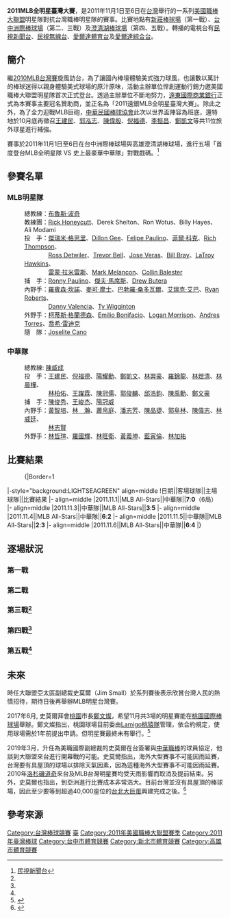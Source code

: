 '''2011MLB全明星臺灣大賽'''，是2011年11月1日至6日在[[台灣|台灣]]舉行的一系列[[美國職棒大聯盟|美國職棒大聯盟]]明星隊對抗台灣職棒明星隊的賽事。比賽地點有[[新莊棒球場|新莊棒球場]]（第一戰）、[[台中洲際棒球場|台中洲際棒球場]]（第二、三戰）及[[澄清湖棒球場|澄清湖棒球場]]（第四、五戰）。轉播的電視台有[[民視新聞台|民視新聞台]]、[[民視無線台|民視無線台]]、[[愛爾達電視|愛爾達體育台]]及[[愛爾達電視|愛爾達綜合台]]。

==簡介==
繼[[2010MLB台灣賽|2010MLB台灣賽]]旋風訪台，為了讓國內棒壇體驗美式強力球風，也讓數以萬計的棒球迷得以親身體驗美式球場的原汁原味，活動主辦單位悍創運動行銷力邀美國職棒大聯盟明星隊首次正式登台。透過主辦單位不斷地努力，[[遠東國際商業銀行|遠東國際商業銀行]]正式為本賽事主要冠名贊助商，並正名為「2011遠銀MLB全明星臺灣大賽」。除此之外，為了全力迎戰MLB巨砲，[[中華民國棒球協會|中華民國棒球協會]]此次以世界盃陣容為班底，還特地於10月底再徵召[[王建民_(棒球選手)|王建民]]、[[郭泓志|郭泓志]]、[[陳偉殷|陳偉殷]]、[[倪福德|倪福德]]、[[李振昌|李振昌]]、[[鄭凱文_(棒球運動員)|鄭凱文]]等共11位旅外球星進行補強。

賽事於2011年11月1日至6日在台中洲際棒球場與高雄澄清湖棒球場，進行五場「首度登台MLB全明星隊 VS 史上最豪華中華隊」對戰戲碼。<ref name="民視新聞台">[http://news.ftv.com.tw/NewsContent.aspx?sno=2011A15A03M1&ntype=class 民視新聞台]</ref>

==參賽名單==
===MLB明星隊===
:總教練：[[布魯斯·波奇|布魯斯·波奇]]
:教練團：[[Rick_Honeycutt|Rick Honeycutt]]、Derek Shelton、Ron Wotus、Billy Hayes、Ali Modami
:投　手：[[傑瑞米·格思里|傑瑞米·格思里]]、[[Dillon_Gee|Dillon Gee]]、[[Felipe_Paulino|Felipe Paulino]]、[[菲爾·科克|菲爾·科克]]、[[Rich_Thompson|Rich Thompson]]、
:　　　　[[Ross_Detwiler|Ross Detwiler]]、[[Trevor_Bell|Trevor Bell]]、[[Jose_Veras|Jose Veras]]、[[Bill_Bray|Bill Bray]]、[[LaTroy_Hawkins|LaTroy Hawkins]]、
:　　　　[[雷蒙·拉米雷斯_(1981年)|雷蒙·拉米雷斯]]、[[Mark_Melancon|Mark Melancon]]、[[Collin_Balester|Collin Balester]]
:捕　手：[[Ronny_Paulino|Ronny Paulino]]、[[傑夫·馬席斯|傑夫·馬席斯]]、[[Drew_Butera|Drew Butera]]
:內野手：[[羅賓森·坎諾|羅賓森·坎諾]]、[[麥可·摩士|麥可·摩士]]、[[巴勃羅·桑多瓦爾|巴勃羅·桑多瓦爾]]、[[艾瑞克·艾巴|艾瑞克·艾巴]]、[[Ryan_Roberts|Ryan Roberts]]、
:　　　　[[Danny_Valencia|Danny Valencia]]、[[Ty_Wigginton|Ty Wigginton]]
:外野手：[[柯蒂斯·格蘭德森|柯蒂斯·格蘭德森]]、[[Emilio_Bonifacio|Emilio Bonifacio]]、[[Logan_Morrison|Logan Morrison]]、[[Andres_Torres|Andres Torres]]、[[喬希·雷迪克|喬希·雷迪克]]
:隨　隊：[[Joselite_Cano|Joselite Cano]]

===中華隊===
:總教練: [[陳威成|陳威成]]
:投　手：[[王建民_(棒球選手)|王建民]]、[[倪福德|倪福德]]、[[陽耀勳|陽耀勳]]、[[鄭凱文_(棒球運動員)|鄭凱文]]、[[林羿豪|林羿豪]]、[[羅錦龍|羅錦龍]]、[[林煜清|林煜清]]、[[林晨樺|林晨樺]]、
:　　　　[[林柏佑|林柏佑]]、[[王躍霖|王躍霖]]、[[陳冠儒|陳冠儒]]、[[郭俊麟|郭俊麟]]、[[邱浩鈞|邱浩鈞]]、[[陳禹勳|陳禹勳]]、[[鄭文豪|鄭文豪]]
:捕　手：[[陳俊秀|陳俊秀]]、[[王峻杰|王峻杰]]、[[陽冠威|陽冠威]]
:內野手：[[黃智培|黃智培]]、[[林瀚|林　瀚]]、[[蕭帛庭|蕭帛庭]]、[[潘志芳|潘志芳]]、[[陳品捷|陳品捷]]、[[郭阜林|郭阜林]]、[[陳偉志|陳偉志]]、[[林威廷|林威廷]]、
:　　　　[[林志賢(1992)|林志賢]]
:外野手：[[林哲瑄|林哲瑄]]、[[羅國輝|羅國輝]]、[[林旺衛|林旺衛]]、[[黃義坤|黃義坤]]、[[藍寅倫|藍寅倫]]、[[林加祐|林加祐]]

==比賽結果==
:{|Border=1 
|-style="background:LIGHTSEAGREEN" align=middle
!日期||客場球隊||主場球隊||比賽結果	
|- align=middle
|2011.11.1||MLB All-Stars||中華隊||'''7''':'''0'''（6局）
|- align=middle
|2011.11.3||中華隊||MLB All-Stars||'''3''':'''5'''
|- align=middle
|2011.11.4||MLB All-Stars||中華隊||'''6''':'''2'''
|- align=middle
|2011.11.5||中華隊||MLB All-Stars||'''2''':'''3'''
|- align=middle
|2011.11.6||MLB All-Stars||中華隊||'''6''':'''4'''
|}
==逐場狀況==
===第一戰===
{{Linescore|
|Road=MLB All-Star|RoadAbr=MLB
|R1=0|R2=0|R3=0|R4=4|R5=2|R6=1|R7=x|R8=x|R9=x|RR=7|RH=7|RE=2
|Home=中華隊|HomeAbr=中華隊
|H1=0|H2=0|H3=0|H4=0|H5=0|H6=x|H7=x|H8=x|H9=x|HR=0|HH=6|HE=1
|RSP=[[傑瑞米·格思里|傑瑞米·格思里]]|HSP=[[陽耀勳|陽耀勳]]
|RoadHR=[[柯蒂斯·格蘭德森|柯蒂斯·格蘭德森]] (1) |HomeHR=
|}}

===第二戰===
{{Linescore|
|Road=中華隊|RoadAbr=中華隊
|R1=0|R2=0|R3=0|R4=0|R5=1|R6=2|R7=0|R8=0|R9=0|RR=3|RH=8|RE=3
|Home=MLB All-Star|HomeAbr=MLB
|H1=1|H2=0|H3=1|H4=0|H5=0|H6=1|H7=2|H8=0|H9=0|HR=5|HH=7|HE=0
|RSP=[[王躍霖|王躍霖]]|HSP=[[Ross_Detwiler|Ross Detwiler]]
|RoadHR= |HomeHR=
|}}

===第三戰<ref name="民視新聞台"/>===
{{Linescore|
|Road=MLB All-Star|RoadAbr=MLB
|R1=2|R2=1|R3=1|R4=4|R5=2|R6=0|R7=0|R8=0|R9=0|RR=6|RH=11|RE=0
|Home=中華隊|HomeAbr=中華隊
|H1=0|H2=1|H3=0|H4=0|H5=0|H6=0|H7=0|H8=1|H9=0|HR=2|HH=9|HE=0
|RSP=[[Felipe_Paulino|Felipe Paulino]]|HSP=[[鄭凱文_(棒球運動員)|鄭凱文]]
|RoadHR=[[麥可·摩士|麥可·摩士]] (1) |HomeHR=
|}}

===第四戰<ref name="民視新聞台"/>===
{{Linescore|
|Road=中華隊|RoadAbr=中華隊
|R1=0|R2=1|R3=0|R4=0|R5=0|R6=0|R7=1|R8=0|R9=0|RR=2|RH=7|RE=0
|Home=MLB All-Star|HomeAbr=MLB
|H1=0|H2=0|H3=1|H4=0|H5=0|H6=2|H7=0|H8=0|H9=x|HR=3|HH=8|HE=2
|RSP=[[倪福德|倪福德]]|HSP=[[Ross_Detwiler|Ross Detwiler]]
|RoadHR= |HomeHR=
|}}

===第五戰<ref name="民視新聞台"/>===
{{Linescore|
|Road=MLB All-Star|RoadAbr=MLB
|R1=0|R2=3|R3=1|R4=0|R5=1|R6=0|R7=1|R8=0|R9=0|RR=6|RH=10|RE=1
|Home=中華隊|HomeAbr=中華隊
|H1=0|H2=3|H3=0|H4=0|H5=1|H6=0|H7=0|H8=0|H9=0|HR=4|HH=8|HE=2
|RSP=[[傑瑞米·格思里|傑瑞米·格思里]]|HSP=[[王建民_(棒球選手)|王建民]]
|RoadHR=[[Robinson_Cano|Robinson Cano]]、[[Ty_Wigginton|Ty Wigginton]] |HomeHR=
|}}

==未來==
時任大聯盟亞太區副總裁史莫爾（Jim Small）於系列賽後表示欣賞台灣人民的熱情招待，期待日後再舉辦MLB明星台灣賽。

2017年6月, 史莫爾拜會[[桃園市|桃園]]市長[[鄭文燦|鄭文燦]]，希望11月共3場的明星賽能在[[桃園國際棒球場|桃園國際棒球場]]舉辦。鄭文燦指出，桃園球場目前委由[[Lamigo桃猿隊|Lamigo桃猿隊]]管理，依合約規定，使用球場需於1年前提出申請。但明星賽最終未有舉行。<ref>{{cite web| url=https://sports.ltn.com.tw/news/paper/1113250| title=MLB台灣明星賽 相中桃園球場| publisher=[[自由時報|自由時報]]| date=2017-06-24| accessdate=2019-03-09| archive-date=2018-12-02| archive-url=https://web.archive.org/web/20181202013417/http://sports.ltn.com.tw/news/paper/1113250| dead-url=no}}</ref>

2019年3月，升任為美職國際副總裁的史莫爾在台簽署與[[中華職棒|中華職棒]]的球員協定，他談到大聯盟來台進行開幕戰的可能。史莫爾指出，海外大型賽事不可能因雨延賽，台灣要有具屋頂的球場以排除天氣因素，因為這種海外大型賽事不可能因雨延賽。2010年[[洛杉磯道奇|洛杉磯道奇]]來台及MLB台灣明星賽均受天雨影響而取消及提前結束。另外，史莫爾也指出，到亞洲進行比賽成本非常浩大。目前台灣並沒有具屋頂的棒球場，因此至少要等到超過40,000座位的[[台北大巨蛋|台北大巨蛋]]興建完成之後。<ref>{{cite web| url=https://www.foxsports.com.tw/baseball/826161/%e8%8b%a5%e8%a6%81%e5%a4%a7%e8%81%af%e7%9b%9f%e4%be%86%e5%8f%b0%e6%89%93%e9%96%8b%e5%b9%95%e6%88%b0-%e9%a0%88%e6%9c%89%e5%b7%a8%e8%9b%8b/| title=若要大聯盟來台打開幕戰 須有巨蛋| publisher=[[霍士體育台灣|霍士體育台灣]]| date=2019-03-08| accessdate=2019-03-09| archive-date=2019-10-18| archive-url=https://web.archive.org/web/20191018085704/https://www.foxsports.com.tw/baseball/826161/%E8%8B%A5%E8%A6%81%E5%A4%A7%E8%81%AF%E7%9B%9F%E4%BE%86%E5%8F%B0%E6%89%93%E9%96%8B%E5%B9%95%E6%88%B0-%E9%A0%88%E6%9C%89%E5%B7%A8%E8%9B%8B/| dead-url=no}}</ref>

== 參考來源 ==
{{reflist}}

[[Category:台灣棒球競賽|Category:台灣棒球競賽]]
[[Category:美國職棒大聯盟競賽|臺]]
[[Category:2011年美國職棒大聯盟賽季|Category:2011年美國職棒大聯盟賽季]]
[[Category:2011年臺灣棒球|Category:2011年臺灣棒球]]
[[Category:台中市體育競賽|Category:台中市體育競賽]]
[[Category:新北市體育競賽|Category:新北市體育競賽]]
[[Category:高雄市體育競賽|Category:高雄市體育競賽]]